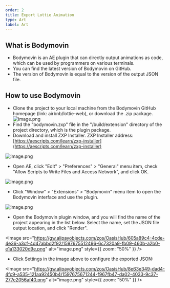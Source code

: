 ```yaml
---
order: 2
title: Export Lottie Animation
type: Art
label: Art
---
```


## What is Bodymovin

- Bodymovin is an AE plugin that can directly output animations as code, which can be used by programmers on various terminals.
- You can find the latest version of Bodymovin on GitHub.
- The version of Bodymovin is equal to the version of the output JSON file.

## How to use Bodymovin

- Clone the project to your local machine from the Bodymovin GitHub homepage (link: airbnb/lottie-web), or download the .zip package.   
  ![image.png](https://gw.alipayobjects.com/zos/OasisHub/429a17b1-19b3-41b8-902c-4992d722832f/1597673434824-27e06992-4a7d-486a-8514-62a470c53789.png)
- Find the "bodymovin.zxp" file in the "/build/extension" directory of the project directory, which is the plugin package.
- Download and install ZXP Installer.
  ZXP Installer address: [https://aescripts.com/learn/zxp-installer](https://aescripts.com/learn/zxp-installer) <br />

![image.png](https://gw.alipayobjects.com/zos/OasisHub/1e996008-498c-4845-953b-8d39f05503e0/1597674042809-af5a084f-f21b-4bf4-b0d4-7404466b2a1e.png)

- Open AE, click "Edit" > "Preferences" > "General" menu item, check "Allow Scripts to Write Files and Access Network", and click OK.

![image.png](https://gw.alipayobjects.com/zos/OasisHub/22b31fcd-2b6e-4691-abd1-b173ccab87e7/1597674058269-f2242296-32c5-4ae9-973b-2943e04e94bc.png)

- Click "Window" > "Extensions" > "Bodymovin" menu item to open the Bodymovin interface and use the plugin.

![image.png](https://gw.alipayobjects.com/zos/OasisHub/cb002ffc-4b59-4dbd-a85d-56e0c1809475/1597674100420-41e2440c-fe9a-4280-8000-4f384ccdf9c3.png)

- Open the Bodymovin plugin window, and you will find the name of the project appearing in the list below. Select the name, set the JSON file output location, and click "Render".

<Image src="https://gw.alipayobjects.com/zos/OasisHub/605a89c4-4cde-4e36-a3cf-4d47abbd2f92/1597675512496-6c7320a9-fb09-460b-a2b0-e1a133020d9e.png" alt="image.png" style={{ zoom: "50%" }} />

- Click Settings in the image above to configure the exported JSON:

<Image src="https://gw.alipayobjects.com/zos/OasisHub/8e63e349-dad4-4fc9-a535-121aa92450b4/1597675671244-f967fb47-da02-4033-9c37-277e2056af40.png" alt="image.png" style={{ zoom: "50%" }} />
